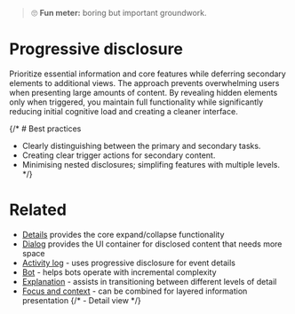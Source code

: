 
<Meta title="Patterns/Progressive disclosure" />

> 🙄 **Fun meter:** boring but important groundwork.

# Progressive disclosure

Prioritize essential information and core features while deferring secondary elements to additional views.
The approach prevents overwhelming users when presenting large amounts of content.
By revealing hidden elements only when triggered, you maintain full functionality while significantly reducing
initial cognitive load and creating a cleaner interface.

{/* # Best practices

- Clearly distinguishing between the primary and secondary tasks.
- Creating clear trigger actions for secondary content.
- Minimising nested disclosures; simplifing features with multiple levels. */}

# Related

- [Details](../?path=/docs/primitives-details--docs) provides the core expand/collapse functionality
- [Dialog](../?path=/docs/components-dialog--docs) provides the UI container for disclosed content that
  needs more space
- [Activity log](../?path=/docs/patterns-activity-log--docs) - uses progressive disclosure for event details
- [Bot](../?path=/docs/patterns-bot--docs) - helps bots operate with incremental complexity
- [Explanation](../?path=/docs/patterns-explanation--docs) - assists in transitioning between different levels of detail
- [Focus and context](../?path=/docs/patterns-focus-and-context--docs) - can be combined for layered information presentation
{/* - Detail view */}


